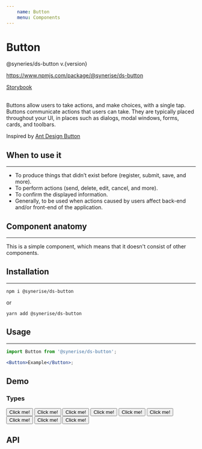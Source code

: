 ```yaml
---
    name: Button
    menu: Components
---
```



# Button

<div className="ds-package-info">
  <p>@syneries/ds-button v.{version}</p>
  <a target="_blank" href="https://www.npmjs.com/package/@synerise/ds-button">https://www.npmjs.com/package/@synerise/ds-button</a>
</div>

<a target="_blank" href="/storybook-static/?path=/story/components-button--simple">Storybook</a>
<br />
<br />

Buttons allow users to take actions, and make choices, with a single tap. Buttons communicate actions that users can take. They are typically placed throughout your UI, in places such as dialogs, modal windows, forms, cards, and toolbars.

Inspired by [Ant Design Button](https://ant.design/components/button/)

## When to use it

---

- To produce things that didn’t exist before (register, submit, save, and more).
- To perform actions (send, delete, edit, cancel, and more).
- To confirm the displayed information.
- Generally, to be used when actions caused by users affect back-end and/or front-end of the application.

## Component anatomy

---

This is a simple component, which means that it doesn't consist of other components.

## Installation

---

  ```
npm i @synerise/ds-button
```

or

  ```
yarn add @synerise/ds-button
```

## Usage

---

```jsx
import Button from '@synerise/ds-button';

<Button>Example</Button>;
```

## Demo

### Types

<Playground>
    <Button type="primary">Click me!</Button>
    <Button type="secondary">Click me!</Button>
    <Button type="tertiary">Click me!</Button>
    <Button type="tertiary-white">Click me!</Button>
    <Button type="ghost">Click me!</Button>
    <Button type="ghost-white">Click me!</Button>
    <Button type="custom-color" color='red'>Click me!</Button>
    <Button type="custom-color" color='yellow'>Click me!</Button>
    <Button type="custom-color" color='green'>Click me!</Button>
</Playground>

## API

<Props of={Button} />

